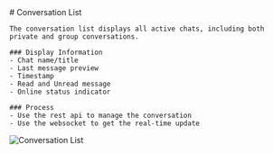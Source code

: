 

<div style={{ display: 'flex', gap: '2rem', alignItems: 'flex-start'}}>
  <div>
    # Conversation List

    The conversation list displays all active chats, including both private and group conversations.

    ### Display Information
    - Chat name/title
    - Last message preview
    - Timestamp
    - Read and Unread message 
    - Online status indicator

    ### Process
    - Use the rest api to manage the conversation
    - Use the websocket to get the real-time update

  </div>
  <img src="https://chat-api-bucket-lailaolab.s3.ap-southeast-1.amazonaws.com/images/list_conversation.jpeg" alt="Conversation List" style={{ maxWidth: '50%', borderRadius: '10px', marginTop: '1rem' }} />
</div>